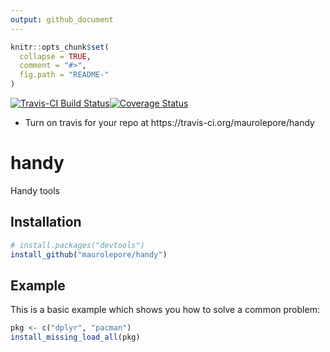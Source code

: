 ```yaml
---
output: github_document
---
```


<!-- README.md is generated from README.Rmd. Please edit that file -->

```r
knitr::opts_chunk$set(
  collapse = TRUE,
  comment = "#>",
  fig.path = "README-"
)
```

[![Travis-CI Build Status](https://travis-ci.org/maurolepore/handy.svg?branch=master)](https://travis-ci.org/maurolepore/handy)[![Coverage Status](https://img.shields.io/codecov/c/github/maurolepore/handy/master.svg)](https://codecov.io/github/maurolepore/handy?branch=master)




* Turn on travis for your repo at https://travis-ci.org/maurolepore/handy





# handy

Handy tools

## Installation

```R
# install.packages("devtools")
install_github("maurolepore/handy")
```

## Example

This is a basic example which shows you how to solve a common problem:

```R
pkg <- c("dplyr", "pacman")
install_missing_load_all(pkg)
```



